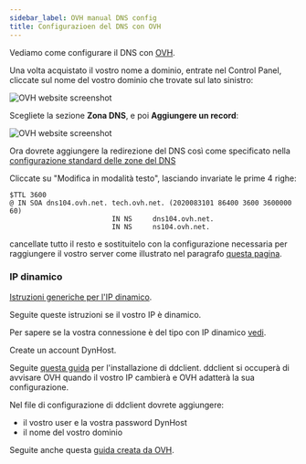```yaml
---
sidebar_label: OVH manual DNS config
title: Configurazioen del DNS con OVH
---
```


Vediamo come configurare il DNS con [OVH](http://www.ovh.com).

Una volta acquistato il vostro nome a dominio, entrate nel Control Panel, cliccate sul nome del vostro dominio che trovate sul lato sinistro:

![OVH website screenshot](/img/providers/ovh_control_panel.png?resize=800)

Scegliete la sezione **Zona DNS**, e poi **Aggiungere un record**:

![OVH website screenshot](/img/providers/ovh_dns_zone.png?resize=800)

Ora dovrete aggiungere la redirezione del DNS così come specificato nella [configurazione standard delle zone del DNS](/admin/install/post_install/dns_config)

Cliccate su "Modifica in modalità testo", lasciando invariate le prime 4 righe:

```text
$TTL 3600
@ IN SOA dns104.ovh.net. tech.ovh.net. (2020083101 86400 3600 3600000 60)
                         IN NS     dns104.ovh.net.
                         IN NS     ns104.ovh.net.
```

cancellate tutto il resto e sostituitelo con la configurazione necessaria per raggiungere il vostro server come illustrato nel paragrafo [questa pagina](/admin/install/post_install/dns_config).

### IP dinamico

[Istruzioni generiche per l'IP dinamico](/admin/tutorials/domains/dns_dynamicip).

Seguite queste istruzioni se il vostro IP è dinamico.

Per sapere se la vostra connessione è del tipo con IP dinamico [vedi](/admin/self_hosting/providers/isp/).

Create un account DynHost.

Seguite [questa guida](http://blog.developpez.com/brutus/p6316/ubuntu/configurer_dynhost_ovh_avec_ddclient) per l'installazione di ddclient.
ddclient si occuperà di avvisare OVH quando il vostro IP cambierà e OVH adatterà la sua configurazione.

Nel file di configurazione di ddclient dovrete aggiungere:

- il vostro user e la vostra password DynHost
- il nome del vostro dominio

Seguite anche questa [guida creata da OVH](https://docs.ovh.com/fr/fr/web/domains/utilisation-dynhost/).
